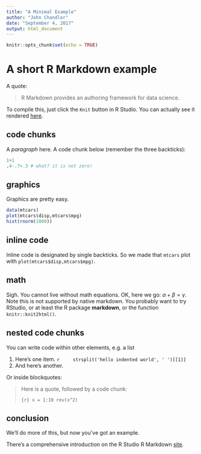 ```yaml
---
title: "A Minimal Example"
author: "John Chandler"
date: "September 4, 2017"
output: html_document
---
```


```r
knitr::opts_chunk$set(echo = TRUE)
```


# A short R Markdown example

A quote:

> R Markdown provides an authoring framework for data science.

To compile this, just click the `Knit` button in R Studio.
You can actually see it rendered [here](https://github.com/37chandler/ada-first-class/blob/master/R%20Markdown%20Example.Rmd).

## code chunks

A _paragraph_ here. A code chunk below (remember the three backticks):

```r
1+1
.4-.7+.3 # what? it is not zero!
```

## graphics

Graphics are pretty easy.

```r
data(mtcars)
plot(mtcars$disp,mtcars$mpg)
hist(rnorm(1000))
```

## inline code

Inline code is designated by single backticks. So we made that
`mtcars` plot with `plot(mtcars$disp,mtcars$mpg)`. 

## math

Sigh. You cannot live without math equations. OK, here we go: $\alpha+\beta=\gamma$. Note this is not supported by native markdown. You probably want to try RStudio, or at least the R package **markdown**, or the function `knitr::knit2html()`.

## nested code chunks

You can write code within other elements, e.g. a list

1. Here's one item. 
    ```r
    strsplit('hello indented world', ' ')[[1]]
    ```
2. And here's another.

Or inside blockquotes:

> Here is a quote, followed by a code chunk:
>
> ```{r}
> x = 1:10
> rev(x^2)
> ```

## conclusion

We'll do more of this, but now you've got an example. 

There's a comprehensive introduction on the R Studio
R Markdown [site](http://rmarkdown.rstudio.com/lesson-1.html).
